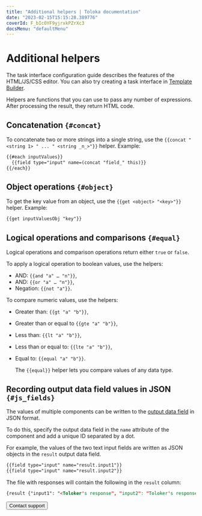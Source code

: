 ```yaml
---
title: "Additional helpers | Toloka documentation"
date: "2023-02-15T15:15:28.389776"
coverId: F_bIcOYF9yjrxkPZrXc3
docsMenu: "defaultMenu"
---
```



# Additional helpers

<Note mode="note" title="Note">

The task interface configuration guide describes the features of the HTML/JS/CSS editor. You can also try creating a task interface in [Template Builder](/docs/template-builder/).

</Note>

Helpers are functions that you can use to pass any number of expressions. After processing the result, they return HTML code.

## Concatenation `{#concat}`
To concatenate two or more strings into a single string, use the `{{concat "<string 1> " ... " <string _n_>"}}` helper. Example:

```html
{{#each inputValues}}
  {{field type="input" name=(concat "field_" this)}}
{{/each}}
```

## Object operations `{#object}`
To get the key value from an object, use the `{{get <object> "<key>"}}` helper. Example:

```html
{{get inputValuesObj "key"}}
```

## Logical operations and comparisons `{#equal}`
Logical operations and comparison operations return either `true` or `false`.

To apply a logical operation to boolean values, use the helpers:

- AND: `{{and "a" … "n"}}`,
- AND: `{{or "a" … "n"}}`,
- Negation: `{{not "a"}}`.

To compare numeric values, use the helpers:

- Greater than: `{{gt "a" "b"}}`,
- Greater than or equal to `{{gte "a" "b"}}`,
- Less than: `{{lt "a" "b"}}`,
- Less than or equal to: `{{lte "a" "b"}}`,
- Equal to: `{{equal "a" "b"}}`.

    <Note mode="note" title="Note">

    The `{{equal}}` helper lets you compare values of any data type.

    </Note>

## Recording output data field values in JSON `{#js_fields}`
The values of multiple components can be written to the [output data field](/docs/guide/incoming) in JSON format.

To do this, specify the output data field in the `name` attribute of the component and add a unique ID separated by a dot.

For example, the values of the two text input fields are written as JSON objects in the `result` output data field.

```html
{{field type="input" name="result.input1"}}
{{field type="input" name="result.input2"}}
```

The file with responses will contain the following in the `result` column:

```html
{result {"input1": "<Toloker's response", "input2": "Toloker's response>"}}
```

<Button view="defaultInverse" size="l" type="link" url="/docs/guide/troubleshooting/support?form-source=guide-t-components-helpers">Contact support</Button>
